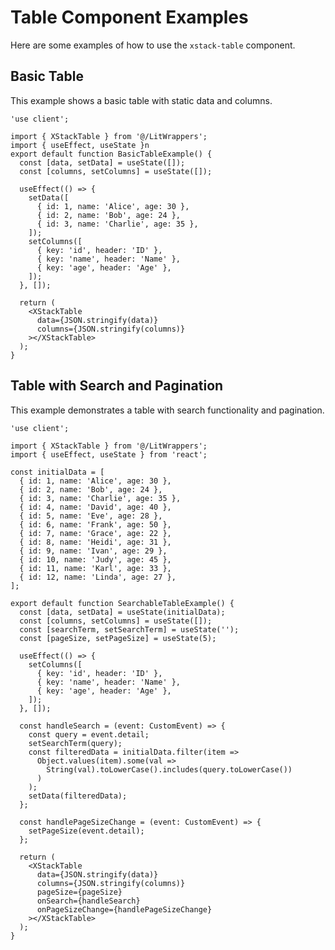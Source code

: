 # Table Component Examples

Here are some examples of how to use the `xstack-table` component.

## Basic Table

This example shows a basic table with static data and columns.

```tsx
'use client';

import { XStackTable } from '@/LitWrappers';
import { useEffect, useState }n
export default function BasicTableExample() {
  const [data, setData] = useState([]);
  const [columns, setColumns] = useState([]);

  useEffect(() => {
    setData([
      { id: 1, name: 'Alice', age: 30 },
      { id: 2, name: 'Bob', age: 24 },
      { id: 3, name: 'Charlie', age: 35 },
    ]);
    setColumns([
      { key: 'id', header: 'ID' },
      { key: 'name', header: 'Name' },
      { key: 'age', header: 'Age' },
    ]);
  }, []);

  return (
    <XStackTable
      data={JSON.stringify(data)}
      columns={JSON.stringify(columns)}
    ></XStackTable>
  );
}
```

## Table with Search and Pagination

This example demonstrates a table with search functionality and pagination.

```tsx
'use client';

import { XStackTable } from '@/LitWrappers';
import { useEffect, useState } from 'react';

const initialData = [
  { id: 1, name: 'Alice', age: 30 },
  { id: 2, name: 'Bob', age: 24 },
  { id: 3, name: 'Charlie', age: 35 },
  { id: 4, name: 'David', age: 40 },
  { id: 5, name: 'Eve', age: 28 },
  { id: 6, name: 'Frank', age: 50 },
  { id: 7, name: 'Grace', age: 22 },
  { id: 8, name: 'Heidi', age: 31 },
  { id: 9, name: 'Ivan', age: 29 },
  { id: 10, name: 'Judy', age: 45 },
  { id: 11, name: 'Karl', age: 33 },
  { id: 12, name: 'Linda', age: 27 },
];

export default function SearchableTableExample() {
  const [data, setData] = useState(initialData);
  const [columns, setColumns] = useState([]);
  const [searchTerm, setSearchTerm] = useState('');
  const [pageSize, setPageSize] = useState(5);

  useEffect(() => {
    setColumns([
      { key: 'id', header: 'ID' },
      { key: 'name', header: 'Name' },
      { key: 'age', header: 'Age' },
    ]);
  }, []);

  const handleSearch = (event: CustomEvent) => {
    const query = event.detail;
    setSearchTerm(query);
    const filteredData = initialData.filter(item =>
      Object.values(item).some(val =>
        String(val).toLowerCase().includes(query.toLowerCase())
      )
    );
    setData(filteredData);
  };

  const handlePageSizeChange = (event: CustomEvent) => {
    setPageSize(event.detail);
  };

  return (
    <XStackTable
      data={JSON.stringify(data)}
      columns={JSON.stringify(columns)}
      pageSize={pageSize}
      onSearch={handleSearch}
      onPageSizeChange={handlePageSizeChange}
    ></XStackTable>
  );
}